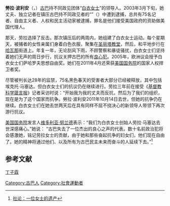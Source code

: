 {{pov|time=2022-3-19T15:08:25+08:00}}
'''勞拉·波利安'''（{{lang|es|Laura Pollán}}，{{bd|1948年|2月13日|2011年|10月14日|catIdx=Pollán, Laura}}）[[古巴|古巴]]持不同政见团体“[[白衣女士|白衣女士]]”的领导人。2003年3月下旬，她丈夫、独立记者{{link-es|埃克托·马塞达·古铁雷斯|Héctor Maseda Gutiérrez}}在镇压古巴持不同政见者的“{{link-es|黑色春天|Primavera Negra de Cuba}}”（{{lang|es|Primavera Negra}}）中遭到逮捕，总共有75名记者、自由主义者、人权和民主活动家被逮捕，罪名是他们接受美国政府的资助做美国代理人。

那天，劳拉选择了反击。那次镇压后的两周内，她组建了白衣女士运动。每个星期天，被捕者的女性亲属们身着白色衣服，聚集在[[圣丽塔教堂|圣丽塔教堂]]，然后，和平地步行在[[哈瓦那|哈瓦那]]街道上。年复一年，无论刮风下雨，不顾警察和暴徒骚扰，白衣女士们坚持着她们无声的周日步行，抗议关押古巴的所有[[良心犯|良心犯]]。2005年，欧洲议会授予白衣女士们萨哈罗夫思想自由奖。她们在2011年4月还荣获[[美国国务院|美国国务院]]的国家人权捍卫者奖。

尽管被判长达28年的监禁，75名黑色春天的受害者大部分已经被释放，其中包括埃克托·马塞达。但白衣女士们的抗议仍在继续进行。劳拉三年前在接受《[[基督教科学箴言报|基督教科学箴言报]]》记者采访时说：“开始我为我的丈夫而反抗，然后为了我们的组织，现在是为了这个国家而抗争。勞拉·波利安2011年10月14日去世，但她的抗争仍在继续。白衣女士们在她去世两天后在具有同样不屈不挠决心的新领导人带领下再次游行抗议。

[[美国国务院|美国国务院]]发言人[[维多利亚·努兰德|维多利亚·努兰德]]表示：“我们为白衣女士创始人劳拉·马塞达去世深感痛心。”她说： “古巴失去了一位杰出的良心之声的代表。数十名前政治犯将会感激她，铭记劳拉女士的贡献，由于她和那些奋起抗争的妇女们，他们现在自由了。她的精神将通过他们、以及所有为古巴民主未来而奋斗的人延续下去。”<ref>[http://www.voanews.com/chinese/news/editorials/20111021-Editorial-132333008.html 社论：一位女士的遗产]</ref>

==参考文献==
[[丁子霖|丁子霖]]
<references />
{{VOA}}

{{DEFAULTSORT:Pollán, Laura}}
[[Category:古巴人|Category:古巴人]]
[[Category:社會運動者|Category:社會運動者]]